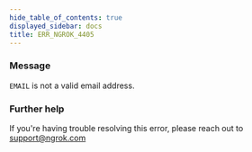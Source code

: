 ```yaml
---
hide_table_of_contents: true
displayed_sidebar: docs
title: ERR_NGROK_4405
---
```




### Message

`EMAIL` is not a valid email address.

<ErrorDetails error="err_ngrok_4405" />

### Further help

If you're having trouble resolving this error, please reach out to [support@ngrok.com](mailto:support@ngrok.com?subject=Help%20with%20ERR_NGROK_4405)
